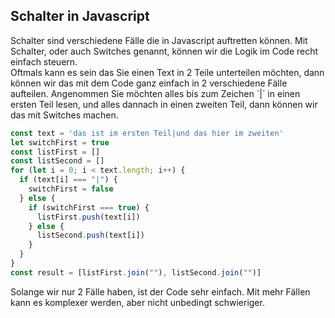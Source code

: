 

<Chapter>

## Schalter in Javascript

<Section>
Schalter sind verschiedene Fälle die in Javascript auftretten können.
Mit Schalter, oder auch Switches genannt, können wir die Logik im Code
recht einfach steuern.
</Section>

<Example title="Beispiel: In 2 Listen aufteilen">
Oftmals kann es sein das Sie einen Text in 2 Teile unterteilen möchten,
dann können wir das mit dem Code ganz einfach in 2 verschiedene Fälle
aufteilen. Angenommen Sie möchten alles bis zum Zeichen `|`
in einen ersten Teil lesen, und alles dannach in einen zweiten Teil,
dann können wir das mit Switches machen.

```javascript
const text = 'das ist im ersten Teil|und das hier im zweiten'
let switchFirst = true
const listFirst = []
const listSecond = []
for (let i = 0; i < text.length; i++) {
  if (text[i] === "|") {
    switchFirst = false
  } else {
    if (switchFirst === true) {
      listFirst.push(text[i])
    } else {
      listSecond.push(text[i])
    }
  }
}
const result = [listFirst.join(""), listSecond.join("")]
```

Solange wir nur 2 Fälle haben, ist der Code sehr einfach. Mit mehr
Fällen kann es komplexer werden, aber nicht unbedingt schwieriger.
</Example>
</Chapter>
